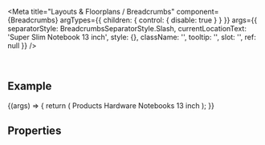 
<Meta
  title="Layouts & Floorplans / Breadcrumbs"
  component={Breadcrumbs}
  argTypes={{
    children: { control: { disable: true } }
  }}
  args={{
    separatorStyle: BreadcrumbsSeparatorStyle.Slash,
    currentLocationText: 'Super Slim Notebook 13 inch',
    style: {},
    className: '',
    tooltip: '',
    slot: '',
    ref: null
  }}
/>

<DocsHeader />

<br />

## Example

<Canvas>
  <Story name="Default">
    {(args) => {
      return (
        <Breadcrumbs {...args}>
          <Link>Products</Link>
          <Link>Hardware</Link>
          <Link>Notebooks</Link>
          <Link>13 inch</Link>
        </Breadcrumbs>
      );
    }}
  </Story>
</Canvas>

## Properties

<ArgsTable story="." />
